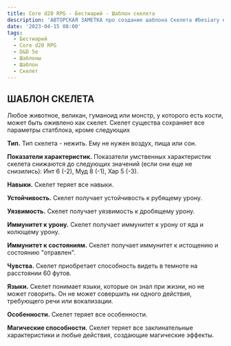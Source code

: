 ```yaml
---
title: Core d20 RPG - Бестиарий - Шаблон скелета
description: 'АВТОРСКАЯ ЗАМЕТКА про создание шаблона Скелета #besiary #dnd5e #template #skeleton #cored20rpg'
date: '2023-04-15 08:00'
tags:
  - Бестиарий
  - Core d20 RPG
  - D&D 5e
  - Шаблоны
  - Шаблон
  - Скелет
---
```


## ШАБЛОН СКЕЛЕТА

Любое животное, великан, гуманоид или монстр, у которого есть кости, может быть оживлено как скелет. Скелет существа сохраняет все параметры статблока, кроме следующих

**Тип.** Тип скелета - нежить. Ему не нужен воздух, пища или сон.

**Показатели характеристик.** Показатели умственных характеристик скелета снижаются до следующих значений (если они еще не снизились): Инт 6 (-2), Муд 8 (-1), Хар 5 (-3).

**Навыки.** Скелет теряет все навыки.

**Устойчивость.** Скелет получает устойчивость к рубящему урону.

**Уязвимость.** Скелет получает уязвимость к дробящему урону.

**Иммунитет к урону.** Скелет получает иммунитет к урону от яда и колющему урону.

**Иммунитет к состояниям.** Скелет получает иммунитет к истощению и состоянию "отравлен".

**Чувства.** Скелет приобретает способность видеть в темноте на расстоянии 60 футов.

**Языки.** Скелет понимает языки, которые он знал при жизни, но не может говорить. Он не может совершить ни одного действия, требующего речи или вокализации.

**Особенности.** Скелет теряет все особенности.

**Магические способности.** Скелет теряет все заклинательные характеристики и любые действия, создающие магические эффекты.